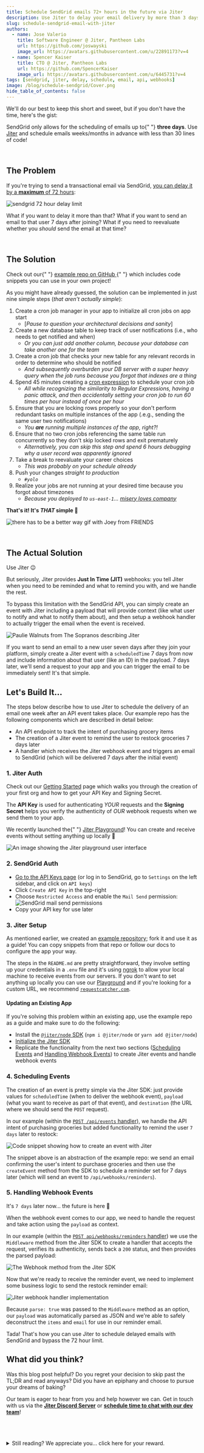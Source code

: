 ```yaml
---
title: Schedule SendGrid emails 72+ hours in the future via Jiter
description: Use Jiter to delay your email delivery by more than 3 days, bypassing SendGrid API limitations
slug: schedule-sendgrid-email-with-jiter
authors:
  - name: Jose Valerio
    title: Software Engineer @ Jiter, Pantheon Labs
    url: https://github.com/joswayski
    image_url: https://avatars.githubusercontent.com/u/22891173?v=4
  - name: Spencer Kaiser
    title: CTO @ Jiter, Pantheon Labs
    url: https://github.com/SpencerKaiser
    image_url: https://avatars.githubusercontent.com/u/6445731?v=4
tags: [sendgrid, jiter, delay, schedule, email, api, webhooks]
image: /blog/schedule-sendgrid/Cover.png
hide_table_of_contents: false
---
```



<Admonition type="tip" icon="⏱️" title="TL;DR">
  <p>
    We'll do our best to keep this short and sweet, but if you don't have the
    time, here's the gist:
  </p>
  <p>
    SendGrid only allows for the scheduling of emails up to{" "}
    <strong>three days</strong>. Use <a href="https://jiter.dev">Jiter</a> and
    schedule emails weeks/months in advance with less than 30 lines of code!
  </p>
</Admonition>

<!--truncate-->

<br />

## The Problem

If you're trying to send a transactional email via SendGrid, [you can delay it by a **maximum** of 72 hours](https://docs.sendgrid.com/for-developers/sending-email/scheduling-parameters):

![sendgrid 72 hour delay limit](../static/blog/schedule-sendgrid/72-Hour-Limitation.png)

What if you want to delay it more than that? What if you want to send an email to that user 7 days after joining? What if you need to reevaluate whether you _should_ send the email at that time?

<br />

## The Solution

<Admonition type="tip" icon="🔎" title="Follow Along!">
  <p>
    Check out our{" "}
    <a href="https://github.com/SpencerKaiser/Jiter-Sendgrid-Example">
      example repo on GitHub
    </a>{" "}
    which includes code snippets you can use in your own project!
  </p>
</Admonition>

As you might have already guessed, the solution can be implemented in just nine simple steps (_that aren't actually simple_):

1. Create a cron job manager in your app to initialize all cron jobs on app start
   - [_Pause to question your architectural decisions and sanity_]
1. Create a new database table to keep track of user notifications (i.e., who needs to get notified and when)
   - _Or you can just add another column, because your database can take another one for the team_
1. Create a cron job that checks your new table for any relevant records in order to determine who should be notified
   - _And subsequently overburden your DB server with a super heavy query when the job runs because you forgot that indexes are a thing_
1. Spend 45 minutes creating a [cron expression](https://crontab.guru/) to schedule your cron job
   - _All while recognizing the similarity to Regular Expressions, having a panic attack, and then accidentally setting your cron job to run 60 times per hour instead of once per hour_
1. Ensure that you are locking rows properly so your don't perform redundant tasks on multiple instances of the app (.e.g., sending the same user two notifications)
   - _You **are** running multiple instances of the app, right?!_
1. Ensure that no two cron jobs referencing the same table run concurrently so they don't skip locked rows and exit prematurely
   - _Alternatively, you can skip this step and spend 6 hours debugging why a user record was apparently ignored_
1. Take a break to reevaluate your career choices
   - _This was probably on your schedule already_
1. Push your changes _straight to production_
   - _`#yolo`_
1. Realize your jobs are not running at your desired time because you forgot about timezones
   - _Because you deployed to `us-east-1`... [misery loves company](https://www.lastweekinaws.com/blog/lessons-in-trust-from-us-east-1/)_

**That's it! It's _THAT_ simple 🚀**

![there has to be a better way gif with Joey from FRIENDS](../static/blog/schedule-sendgrid/joey-better-way.gif)

<br />

## The Actual Solution

Use Jiter 😉

But seriously, Jiter provides **Just In Time (JIT)** webhooks: you tell Jiter when you need to be reminded and what to remind you with, and we handle the rest.

To bypass this limitation with the SendGrid API, you can simply create an event with Jiter including a payload that will provide context (like what user to notify and what to notify them about), and then setup a webhook handler to actually trigger the email when the event is received.

![Paulie Walnuts from The Sopranos describing Jiter](../static/blog/schedule-sendgrid/paulie.png)

If you want to send an email to a new user seven days after they join your platform, simply create a Jiter event with a `scheduledTime` 7 days from now and include information about that user (like an ID) in the payload. 7 days later, we'll send a request to your app and you can trigger the email to be immediately sent! It's that simple.

## Let's Build It...

The steps below describe how to use Jiter to schedule the delivery of an email one week after an API event takes place. Our example repo has the following components which are described in detail below:

- An API endpoint to track the intent of purchasing grocery items
- The creation of a Jiter event to remind the user to restock groceries 7 days later
- A handler which receives the Jiter webhook event and triggers an email to SendGrid (which will be delivered 7 days after the initial event)

### 1. Jiter Auth

Check out our [Getting Started](/getting-started) page which walks you through the creation of your first org and how to get your API Key and Signing Secret.

The **API Key** is used for authenticating _YOUR_ requests and the **Signing Secret** helps you verify the authenticity of _OUR_ webhook requests when we send them to your app.

<Admonition type="info" icon="🛠️" title="Try the API">
  <p>
    We recently launched the{" "}
    <a href="https://app.jiter.dev">Jiter Playground</a>! You can create and
    receive events without setting anything up locally 🤯
  </p>
  <img
    alt="An image showing the Jiter playground user interface"
    src="/img/playground.png"
  />
</Admonition>

### 2. SendGrid Auth

- [Go to the API Keys page](https://app.sendgrid.com/settings/api_keys) (or log in to SendGrid, go to `Settings` on the left sidebar, and click on `API keys`)
- Click `Create API Key` in the top-right
- Choose `Restricted Access` and enable the `Mail Send` permission:
  ![SendGrid mail send permissions](../static/blog/schedule-sendgrid/sg-permissions.png)
- Copy your API key for use later

### 3. Jiter Setup

As mentioned earlier, we created an [example repository](https://github.com/SpencerKaiser/Jiter-Sendgrid-Example); fork it and use it as a guide! You can copy snippets from that repo or follow our docs to configure the app your way.

The steps in the `README.md` are pretty straightforward, they involve setting up your credentials in a `.env` file and it's using [ngrok](https://ngrok.com) to allow your local machine to receive events from our servers.
If you don't want to set anything up locally you can use our [Playground](https://app.jiter.dev) and if you're looking for a custom URL, we recommend [`requestcatcher.com`](https://requestcatcher.com).

#### Updating an Existing App

If you're solving this problem within an existing app, use the example repo as a guide and make sure to do the following:

- Install the [`@jiter/node` SDK](https://www.npmjs.com/package/@jiter/node) (`npm i @jiter/node` or `yarn add @jiter/node`)
- [Initialize the Jiter SDK](https://github.com/SpencerKaiser/Jiter-Sendgrid-Example/blob/7c78f77bc6e6f9345103e635a66bea2aab7ec434/src/index.ts#L22-L25)
- Replicate the functionality from the next two sections ([Scheduling Events](#4-scheduling-events) and [Handling Webhook Events](#5-handling-webhook-events)) to create Jiter events and handle webhook events

### 4. Scheduling Events

The creation of an event is pretty simple via the Jiter SDK: just provide values for `scheduledTime` (when to deliver the webhook event), `payload` (what you want to receive as part of that event), and `destination` (the URL where we should send the `POST` request).

In our example (within the [`POST /api/events` handler](https://github.com/SpencerKaiser/Jiter-Sendgrid-Example/blob/main/src/api/events/post.ts)), we handle the API intent of purchasing groceries but added functionality to remind the user `7 days` later to restock:

![Code snippet showing how to create an event with Jiter](../static/blog/schedule-sendgrid/Create-Reminder.png)

The snippet above is an abstraction of the example repo: we send an email confirming the user's intent to purchase groceries and then use the `createEvent` method from the SDK to schedule a reminder set for 7 days later (which will send an event to `/api/webhooks/reminders`).

### 5. Handling Webhook Events

It's `7 days` later now... the future is here 🤖

When the webhook event comes to our app, we need to handle the request and take action using the `payload` as context.

In our example (within the [`POST api/webhooks/reminders` handler](https://github.com/SpencerKaiser/Jiter-Sendgrid-Example/blob/main/src/api/webhooks/reminders.ts)) we use the `Middleware` method from the Jiter SDK to create a handler that accepts the request, verifies its authenticity, sends back a `200` status, and then provides the parsed payload:

![The Webhook method from the Jiter SDK](../static/blog/schedule-sendgrid/Webhook-Handler.png)

Now that we're ready to receive the reminder event, we need to implement some business logic to send the restock reminder email:

![Jiter webhook handler implementation](../static/blog/schedule-sendgrid/Handler-Implementation.png)

Because `parse: true` was passed to the `Middleware` method as an option, our `payload` was automatically parsed as JSON and we're able to safely deconstruct the `items` and `email` for use in our reminder email.

Tada! That's how you can use Jiter to schedule delayed emails with SendGrid and bypass the 72 hour limit.

## What did you think?

Was this blog post helpful? Do you regret your decision to skip past the TL;DR and read anyways? Did you have an epiphany and choose to pursue your dreams of baking?

Our team is eager to hear from you and help however we can. Get in touch with us via the [**Jiter Discord Server**](https://discord.com/invite/NPC6GBDBXp) or [**schedule time to chat with our dev team**](https://calendly.com/jiter/demo)!

<br />
<br />
<br />

<details>
  <summary>
    Still reading? We appreciate you... click here for your reward.
  </summary>
  <h3>Thanks for reading ❤️</h3>
  <img src="/blog/schedule-sendgrid/c-a-t.png" />
</details>

